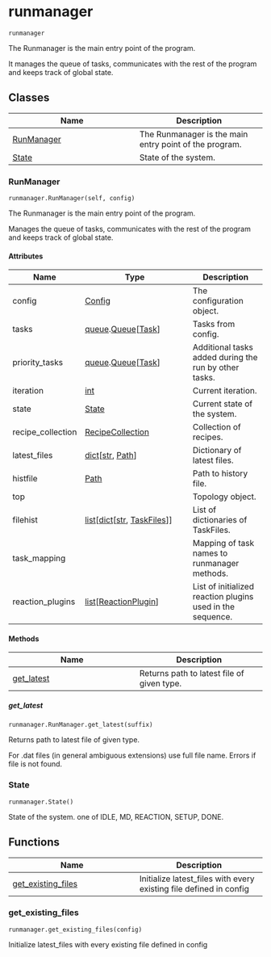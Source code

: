 # runmanager { #kimmdy.runmanager }

`runmanager`

The Runmanager is the main entry point of the program.

It manages the queue of tasks, communicates with the
rest of the program and keeps track of global state.

## Classes

| Name | Description |
| --- | --- |
| [RunManager](#kimmdy.runmanager.RunManager) | The Runmanager is the main entry point of the program. |
| [State](#kimmdy.runmanager.State) | State of the system. |

### RunManager { #kimmdy.runmanager.RunManager }

`runmanager.RunManager(self, config)`

The Runmanager is the main entry point of the program.

Manages the queue of tasks, communicates with the
rest of the program and keeps track of global state.

#### Attributes

| Name              | Type                                                                                    | Description                                                |
|-------------------|-----------------------------------------------------------------------------------------|------------------------------------------------------------|
| config            | [Config](`kimmdy.config.Config`)                                                        | The configuration object.                                  |
| tasks             | [queue](`queue`).[Queue](`queue.Queue`)\[[Task](`kimmdy.tasks.Task`)\]                  | Tasks from config.                                         |
| priority_tasks    | [queue](`queue`).[Queue](`queue.Queue`)\[[Task](`kimmdy.tasks.Task`)\]                  | Additional tasks added during the run by other tasks.      |
| iteration         | [int](`int`)                                                                            | Current iteration.                                         |
| state             | [State](`kimmdy.runmanager.State`)                                                      | Current state of the system.                               |
| recipe_collection | [RecipeCollection](`kimmdy.recipe.RecipeCollection`)                                    | Collection of recipes.                                     |
| latest_files      | [dict](`dict`)\[[str](`str`), [Path](`pathlib.Path`)\]                                  | Dictionary of latest files.                                |
| histfile          | [Path](`pathlib.Path`)                                                                  | Path to history file.                                      |
| top               |                                                                                         | Topology object.                                           |
| filehist          | [list](`list`)\[[dict](`dict`)\[[str](`str`), [TaskFiles](`kimmdy.tasks.TaskFiles`)\]\] | List of dictionaries of TaskFiles.                         |
| task_mapping      |                                                                                         | Mapping of task names to runmanager methods.               |
| reaction_plugins  | [list](`list`)\[[ReactionPlugin](`kimmdy.plugins.ReactionPlugin`)\]                     | List of initialized reaction plugins used in the sequence. |

#### Methods

| Name | Description |
| --- | --- |
| [get_latest](#kimmdy.runmanager.RunManager.get_latest) | Returns path to latest file of given type. |

##### get_latest { #kimmdy.runmanager.RunManager.get_latest }

`runmanager.RunManager.get_latest(suffix)`

Returns path to latest file of given type.

For .dat files (in general ambiguous extensions) use full file name.
Errors if file is not found.

### State { #kimmdy.runmanager.State }

`runmanager.State()`

State of the system.
one of IDLE, MD, REACTION, SETUP, DONE.

## Functions

| Name | Description |
| --- | --- |
| [get_existing_files](#kimmdy.runmanager.get_existing_files) | Initialize latest_files with every existing file defined in config |

### get_existing_files { #kimmdy.runmanager.get_existing_files }

`runmanager.get_existing_files(config)`

Initialize latest_files with every existing file defined in config
